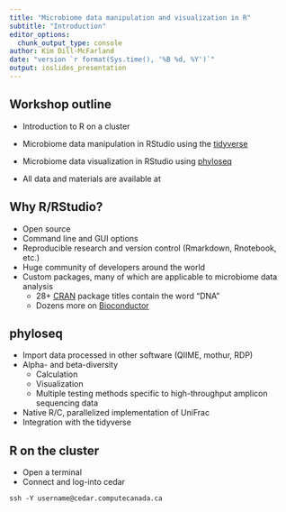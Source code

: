```yaml
---
title: "Microbiome data manipulation and visualization in R"
subtitle: "Introduction"
editor_options:
  chunk_output_type: console
author: Kim Dill-McFarland
date: "version `r format(Sys.time(), '%B %d, %Y')`"
output: ioslides_presentation
---
```


## Workshop outline

* Introduction to R on a cluster

* Microbiome data manipulation in RStudio using the [tidyverse](https://www.tidyverse.org/)

* Microbiome data visualization in RStudio using [phyloseq](https://www.bioconductor.org/packages/release/bioc/html/phyloseq.html)

* All data and materials are available at

## Why R/RStudio?

* Open source
* Command line and GUI options
* Reproducible research and version control (Rmarkdown, Rnotebook, etc.)
* Huge community of developers around the world
* Custom packages, many of which are applicable to microbiome data analysis
    + 28+ [CRAN](https://cran.r-project.org/web/packages/available_packages_by_name.html) package titles contain the word "DNA"
    + Dozens more on [Bioconductor](https://www.bioconductor.org/)

## phyloseq

* Import data processed in other software (QIIME, mothur, RDP)
* Alpha- and beta-diversity
    + Calculation
    + Visualization
    + Multiple testing methods specific to high-throughput amplicon sequencing data
* Native R/C, parallelized implementation of UniFrac
* Integration with the tidyverse

## R on the cluster

* Open a terminal
* Connect and log-into cedar

`ssh -Y username@cedar.computecanada.ca`